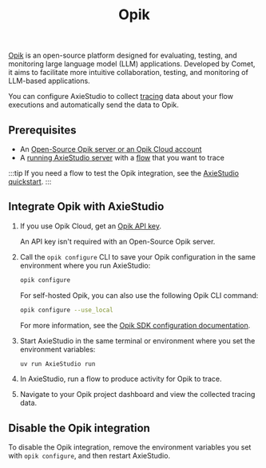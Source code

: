 ﻿---
title: Opik
slug: /integrations-opik
---


[Opik](https://www.comet.com/site/products/opik/) is an open-source platform designed for evaluating, testing, and monitoring large language model (LLM) applications. Developed by Comet, it aims to facilitate more intuitive collaboration, testing, and monitoring of LLM-based applications.

You can configure AxieStudio to collect [tracing](https://www.comet.com/docs/opik/tracing/log_traces) data about your flow executions and automatically send the data to Opik.

## Prerequisites

- An [Open-Source Opik server or an Opik Cloud account](https://www.comet.com/docs/opik/faq#what-is-the-difference-between-opik-cloud-and-the-open-source-opik-platform-)
- A [running AxieStudio server](/get-started-installation) with a [flow](/concepts-flows) that you want to trace

:::tip
If you need a flow to test the Opik integration, see the [AxieStudio quickstart](/get-started-quickstart).
:::

## Integrate Opik with AxieStudio

1. If you use Opik Cloud, get an [Opik API key](https://www.comet.com/docs/opik/faq#where-can-i-find-my-opik-api-key-).

    An API key isn't required with an Open-Source Opik server.

2. Call the `opik configure` CLI to save your Opik configuration in the same environment where you run AxieStudio:

    ```bash
    opik configure
    ```

    For self-hosted Opik, you can also use the following Opik CLI command:

    ```bash
    opik configure --use_local
    ```

    For more information, see the [Opik SDK configuration documentation](https://www.comet.com/docs/opik/tracing/sdk_configuration).

3. Start AxieStudio in the same terminal or environment where you set the environment variables:

    ```bash
    uv run AxieStudio run
    ```

4. In AxieStudio, run a flow to produce activity for Opik to trace.

5. Navigate to your Opik project dashboard and view the collected tracing data.

## Disable the Opik integration

To disable the Opik integration, remove the environment variables you set with `opik configure`, and then restart AxieStudio.